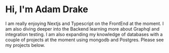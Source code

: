 # Hi, I'm Adam Drake

I am really enjoying Nextjs and Typescript on the FrontEnd at the moment. I am also diving deeper into the Backend learning more about Graphql and integration testing. I am also expanding my knowledge of databases with a couple of projects at the moment using mongodb and Postgres. Please see my projects below.
